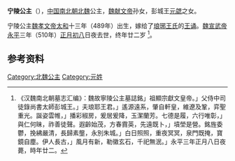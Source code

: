 {{東亞女性歷史人物
| 名稱=宁陵公主
| 身份=[[北魏|北魏]]公主
| 畫像=
| 說明=
| 姓=元
| 名=
| 封爵=[[公主|公主]]
| 位號=
| 封號=宁陵公主
| 出生年=489年
| 逝世年=510年
| 墳墓=
| 父親=[[元勰|元勰]]
| 夫=琅琊王氏
|}}
'''宁陵公主'''（{{bd|489年||510年||catIdx=Yuan}}），[[中国|中国]][[南北朝|南北朝]][[北魏|北魏]]公主，[[魏献文帝|魏献文帝]]孙女，彭城王[[元勰|元勰]]之女。

宁陵公主[[魏孝文帝|魏孝文帝]][[太和_(北魏)|太和]]十三年（489年）出生，嫁给了[[琅琊王氏|琅琊王氏]]的[[王诵_(南北朝)|王诵]]。[[魏宣武帝|魏宣武帝]][[永平|永平]]三年（510年）[[正月初八|正月初八]]日夜去世，终年廿二岁 <ref>《汉魏南北朝墓志汇编》：魏故寧陵公主墓誌銘」祖顯宗獻文皇帝。」父侍中司徒錄尚書太師彭城王。」夫琅耶王君。」遙源遠系，肇自軒皇，維遼及鞏，弈聖重光。誕姿雲帷，」播彩椒房，爰居爰降，玉潔蘭芳。七德是履，六行唯彰，」與仁何昧，祚善徒聲。遐齡始茂，方春霣英，先遠既卜，」墳塋是營。銘旌委鬱，挽紼嚴清，長歸素壟，永別朱城。」白日照照，重夜冥冥，泉門既掩，寶鏡自塵。伊人長古，」風月有新，勒徽玄石，千祀無泯。」永平三年正月八日夜薨，時年廿二。</ref>。

== 参考资料 ==
<references/>
[[Category:北魏公主|Category:北魏公主]]
[[Category:元姓|Category:元姓]]
